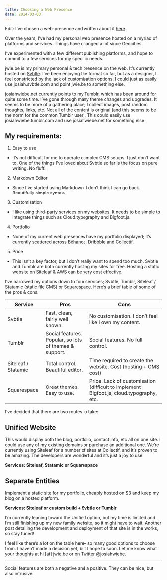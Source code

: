 ```yaml
---
title: Choosing a Web Presence
date: 2014-03-03
---
```


Edit: I’ve chosen a web-presence and written about it [here](/archive/status-update).

Over the years, I’ve had my personal web presence hosted on a myriad of platforms and services. Things have changed a lot since Geocities.

I’ve experimented with a few different publishing platforms, and hope to commit to a few services for my specific needs.

jwie.be is my primary personal & tech presence on the web. It’s currently hosted on [Svbtle](#). I’ve been enjoying the format so far, but as a designer, I feel constricted by the lack of customisation options. I could just as easily use josiah.svbtle.com and point jwie.be to something else.

josiahwiebe.net currently points to my Tumblr, which has been around for quite some time. I’ve gone through many theme changes and upgrades. It seems to be more of a gathering place; I collect images, post random thoughts, links, etc. Not all of the content is original (and this seems to be the norm for the common Tumblr user). This could easily use josiahwiebe.tumblr.com and use josiahwiebe.net for something else.

## My requirements:

1. Easy to use

- It’s not difficult for me to operate complex CMS setups. I just don’t want to. One of the things I’ve loved about Svbtle so far is the focus on pure writing. No fluff.

2. Markdown Editor

- Since I’ve started using Markdown, I don’t think I can go back. Beautifully simple syntax.

3. Customisation

- I like using third-party services on my websites. It needs to be simple to integrate things such as Cloud.typography and Bigfoot.js.

4. Portfolio

- None of my current web presences have my portfolio displayed; it’s currently scattered across Bēhance, Dribbble and Collectif.

5. Price

- This isn’t a key factor, but I don’t really want to spend too much. Svbtle and Tumblr are both currently hosting my sites for free. Hosting a static website on Siteleaf & AWS can be very cost effective.

I’ve narrowed my options down to four services; Svbtle, Tumblr, Siteleaf / Statamic (static file CMS) or Squarespace. Here’s a brief table of some of the pros & cons.

<table>
  <thead>
    <tr>
      <th>Service</th>
      <th>Pros</th>
      <th>Cons</th>
    </tr>
  </thead>
  <tbody>
    <tr>
      <td>Svbtle</td>
      <td>Fast, clean, fairly well known.</td>
      <td>No customisation. I don’t feel like I own my content.</td>
    </tr>
    <tr>
      <td>Tumblr</td>
      <td>Social features. Popular, so lots of themes & support.</td>
      <td>Social features. No full control.</td>
    </tr>
    <tr>
      <td>Siteleaf / Statamic</td>
      <td>Total control. Beautiful editor.</td>
      <td>Time required to create the website. Cost (hosting + CMS cost)</td>
    </tr>
    <tr>
      <td>Squarespace</td>
      <td>Great themes. Easy to use.</td>
      <td>Price. Lack of customisation (difficult to implement Bigfoot.js, cloud.typography, etc.</td>
    </tr>
  </tbody>
</table>

I’ve decided that there are two routes to take:

## Unified Website

This would display both the blog, portfolio, contact info, etc all on one site. I could use any of my existing domains or purchase an additional one. We’re currently using Siteleaf for a number of sites at Collectif, and it’s proven to be amazing. The developers are wonderful and it’s just a joy to use.

**Services: Siteleaf, Statamic or Squarespace**

## Separate Entities

Implement a static site for my portfolio, cheaply hosted on S3 and keep my blog on a hosted platform.

**Services: Siteleaf or custom build + Svbtle or Tumblr**

I’m currently leaning toward the Unified option, but my time is limited and I’m still finishing up my new family website, so it might have to wait. Another post detailing the development and deployment of that site is in the works, so stay tuned!

I feel like there’s a lot on the table here– so many good options to choose from. I haven’t made a decision yet, but I hope to soon. Let me know what your thoughts at hi [at] jwie.be or on Twitter @josiahwiebe.

---

Social features are both a negative and a positive. They can be nice, but also intrusive.
